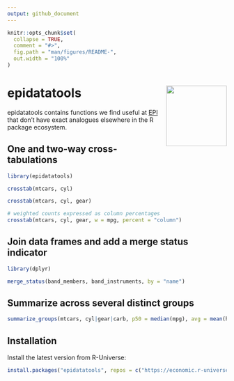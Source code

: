 ```yaml
---
output: github_document
---
```


<!-- README.md is generated from README.Rmd. Please edit that file -->

```r
knitr::opts_chunk$set(
  collapse = TRUE,
  comment = "#>",
  fig.path = "man/figures/README-",
  out.width = "100%"
)
```

# epidatatools <a href="https://economic.github.io/epidatatools/"><img src="man/figures/logo.png" align="right" height="139" /></a>

epidatatools contains functions we find useful at [EPI](https://epi.org/) that don't have exact analogues elsewhere in the R package ecosystem.

## One and two-way cross-tabulations
```r
library(epidatatools)

crosstab(mtcars, cyl)

crosstab(mtcars, cyl, gear)

# weighted counts expressed as column percentages
crosstab(mtcars, cyl, gear, w = mpg, percent = "column")
```

## Join data frames and add a merge status indicator
```r
library(dplyr)

merge_status(band_members, band_instruments, by = "name")
```

## Summarize across several distinct groups
```r
summarize_groups(mtcars, cyl|gear|carb, p50 = median(mpg), avg = mean(hp))
```

## Installation
Install the latest version from R-Universe:
```r
install.packages("epidatatools", repos = c("https://economic.r-universe.dev", "https://cloud.r-project.org"))
```

